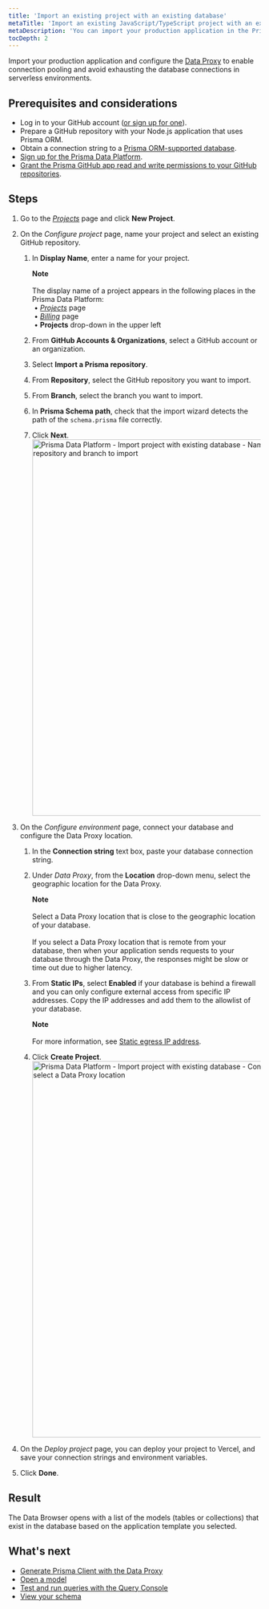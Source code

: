 ```yaml
---
title: 'Import an existing project with an existing database'
metaTitle: 'Import an existing JavaScript/TypeScript project with an existing database in the Prisma Data Platform'
metaDescription: 'You can import your production application in the Prisma Data Platform and configure the Data Proxy to enable connection pooling and avoid exhausting the database connections in serverless environments.'
tocDepth: 2
---
```


<TopBlock>

Import your production application and configure the [Data Proxy](/data-platform/data-proxy) to enable connection pooling and avoid exhausting the database connections in serverless environments.

</TopBlock>

## Prerequisites and considerations

* Log in to your GitHub account ([or sign up for one](https://github.com/signup)).
* Prepare a GitHub repository with your Node.js application that uses Prisma ORM.
* Obtain a connection string to a [Prisma ORM-supported database](/reference/database-reference/supported-databases).
* [Sign up for the Prisma Data Platform](/data-platform/account#sign-up-for-the-prisma-data-platform).
* [Grant the Prisma GitHub app read and write permissions to your GitHub repositories](/data-platform/projects/add-project#grant-read-and-write-permissions-to-the-prisma-github-app).

## Steps

1. Go to the [_Projects_](https://cloud.prisma.io/projects) page and click **New Project**.
2. On the _Configure project_ page, name your project and select an existing GitHub repository.
    1. In **Display Name**, enter a name for your project.
        <Admonition>
        
        **Note**<br /><br />
        The display name of a project appears in the following places in the Prisma Data Platform:<br />
          &nbsp;• [_Projects_](https://cloud.prisma.io/projects) page<br />
          &nbsp;• [_Billing_](https://cloud.prisma.io/billing) page<br />
          &nbsp;• **Projects** drop-down in the upper left
        </Admonition>
    2. From **GitHub Accounts & Organizations**, select a GitHub account or an organization.
    3. Select **Import a Prisma repository**.
    4. From **Repository**, select the GitHub repository you want to import.
    5. From **Branch**, select the branch you want to import.
    6. In **Prisma Schema path**, check that the import wizard detects the path of the `schema.prisma` file correctly.
    7. Click **Next**.
        <img
        src="https://res.cloudinary.com/prismaio/image/upload/v1666699895/docs/pdp/create-manage-projects/import-project-01-configure-project_nt8fiz.png"
        alt="Prisma Data Platform - Import project with existing database - Name your project and select a GitHub repository and branch to import"
        width="750px"
        />
3. On the _Configure environment_ page, connect your database and configure the Data Proxy location.
    1. In the **Connection string** text box, paste your database connection string.
    2. Under _Data Proxy_, from the **Location** drop-down menu, select the geographic location for the Data Proxy.
        <Admonition>
        
        **Note**<br /><br />
        Select a Data Proxy location that is close to the geographic location of your database.<br /><br />
        If you select a Data Proxy location that is remote from your database, then when your application sends requests to your database through the Data Proxy, the responses might be slow or time out due to higher latency.
        </Admonition>
    3. From **Static IPs**, select **Enabled** if your database is behind a firewall and you can only configure external access from specific IP addresses. Copy the IP addresses and add them to the allowlist of your database.
        <Admonition>

        **Note**<br /><br />
        For more information, see [Static egress IP address](/data-platform/static-ips). 
        </Admonition>
    4. Click **Create Project**.
        <img
        src="https://res.cloudinary.com/prismaio/image/upload/v1666700046/docs/pdp/create-manage-projects/create-project-03-configure-database-connection-and-data-proxy_itu24z.png"
        alt="Prisma Data Platform - Import project with existing database - Configure the database connection string and select a Data Proxy location"
        width="750px"
        />

4. On the _Deploy project_ page, you can deploy your project to Vercel, and save your connection strings and environment variables.
5. Click **Done**.
        
## Result

The Data Browser opens with a list of the models (tables or collections) that exist in the database based on the application template you selected.

## What's next

* [Generate Prisma Client with the Data Proxy](/data-platform/data-proxy#using-the-data-proxy-in-a-prisma-application)
* [Open a model](/data-platform/data-browser#open-and-close-models)
* [Test and run queries with the Query Console](/data-platform/query-console)
* [View your schema](/data-platform/schema-viewer)